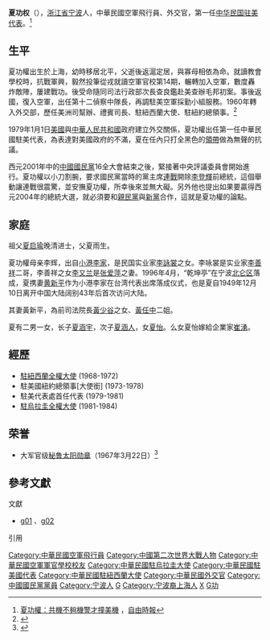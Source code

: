 {{Infobox officeholder
|姓名=夏功权
|图像=
|图像大小=
|date of birth = 1919年9月17日
|place of birth = {{ROC-1912}}[[上海市_(中華民國)|上海市]]
|国籍={{ROC-1912}}（1919年－1928年）<br>{{ROC}}（1928年－2008年）
|date of death = {{death date and age|2008|10|18|1919|9|17}}
|place of death = {{ROC-TW}}
|Native place = [[浙江|浙江]][[寧波|寧波]]
|母校=
|配偶= 黃新平（名將[[黃少谷|黃少谷]]女兒）
|职业=外交官
|allegiance = {{ROC}}
|branch = {{ROCAF}}
|民族=
|past =
* 第1任中華民國駐美代表
|awards = 
* {{秘鲁太阳勋章|type=2}}}}
'''夏功权'''（{{bd|1919年|9月17日|2008年|10月18日|catIdx=Xia夏功权}}），[[浙江省|浙江省]][[宁波|宁波]]人，中華民國空軍飛行員、外交官，第一任[[中华民国驻美代表|中华民国驻美代表]]。<ref>[http://old.ltn.com.tw/2001/new/apl/22/today-p3.htm 夏功權：共機不夠機警才撞美機] {{Wayback|url=http://old.ltn.com.tw/2001/new/apl/22/today-p3.htm |date=20150614195705 }}，[[自由時報|自由時報]]</ref>

==生平==
夏功權出生於上海，幼時移居北平，父逝後返滬定居，與寡母相依為命。就讀教會學校時，抗戰軍興，毅然投筆從戎就讀空軍官校第14期，輾轉加入空軍，數度轟炸敵陣，屢建戰功。後受命隨同司法行政部次長查良鑑赴美查辦毛邦初案。事後返國，復入空軍，出任第十二偵察中隊長，再調駐美空軍採勤小組服務。1960年轉入外交部，歷任美洲司幫辦、禮賓司長、駐紐西蘭大使、駐紐約總領事。<ref>{{cite book | url= | title = 《夏功權先生訪談錄》 | author = 夏功權 | coauthors = 劉鳳翰、張聰明、曾金蘭 | publisher = [[國史館|國史館]] | year = 1995 | date = 1995-06-01 | ISBN = 957-005-644-4 |language = zh-tw | quote = ISBN 978-957-005-644-0 }}</ref>

1979年1月1日[[美國|美國]]與[[中華人民共和國|中華人民共和國]]政府建立外交關係，夏功權出任第一任中華民國駐美代表，為表達對美國政府的不滿，夏在任內只打全黑色的[[領帶|領帶]]做為無聲的抗議。

西元2001年中的[[中國國民黨|中國國民黨]]16全大會結束之後，緊接著中央評議委員會開始進行。夏功權以小刀割腕，要求國民黨當時的黨主席[[連戰|連戰]]開除[[李登輝|李登輝]]前總統，這個舉動讓連戰很震驚，並安撫夏功權，所幸後來並無大礙。另外他也提出如果要贏得西元2004年的總統大選，就必須要和[[親民黨|親民黨]]與[[新黨|新黨]]合作，這就是夏功權的論點。

==家庭==
祖父[[夏啓瑜|夏启瑜]]晚清进士，父夏雨生。

夏功權母亲李辉，出自[[小港李家|小港李家]]，是民国实业家[[李詠裳|李詠裳]]之女。李咏裳是实业家[[李善祥|李善祥]]二哥，李善祥之女[[李又兰|李又兰]]是[[张爱萍|张爱萍]]之妻。1996年4月，“乾坤亭”在宁波[[北仑区|北仑区]]落成，夏携妻[[黄新平|黄新平]]作为小港李家在台湾代表出席落成仪式，也是夏自1949年12月10日离开中国大陆阔别43年后首次访问大陆。

其妻黃新平，為前司法院長[[黄少谷_(政治人物)|黃少谷]]之女、[[黃任中|黃任中]]二姐。

夏有二男一女，长子[[夏涵宇|夏涵宇]]，次子[[夏涵人|夏涵人]]，女[[夏怡|夏怡]]。么女夏怡嫁給企業家[[崔湧|崔湧]]。

==經歷==
*[[中国驻新西兰大使列表|駐紐西蘭全權大使]] (1968-1972)
*駐美國紐約總領事[大使銜] (1973-1978)
*駐美代表處首任代表 (1979-1981)
*[[中国驻乌拉圭大使列表|駐烏拉圭全權大使]] (1981-1984)
==荣誉==
*大军官级[[秘鲁太阳勋章|秘鲁太阳勋章]]（1967年3月22日）<ref>{{cite web |title=condecorados: orden el sol del peru |url=https://studylib.es/doc/8613851/condecorados--orden-el-sol-del-peru |language=es |quote=KONSIN C. SHAH |accessdate=2019-07-24 |archive-date=2019-07-24 |archive-url=https://web.archive.org/web/20190724115526/https://studylib.es/doc/8613851/condecorados--orden-el-sol-del-peru |dead-url=no }}</ref>
== 參考文獻 ==
;文獻
*[http://books.google.com/books/about/%E5%A4%8F%E5%8A%9F%E6%AC%8A%E5%85%88%E7%94%9F%E8%A8%AA%E8%AB%87%E9%8C%84.html?id=FhtNQwAACAAJ&redir_esc=y g01] {{Wayback|url=http://books.google.com/books/about/%E5%A4%8F%E5%8A%9F%E6%AC%8A%E5%85%88%E7%94%9F%E8%A8%AA%E8%AB%87%E9%8C%84.html?id=FhtNQwAACAAJ&redir_esc=y |date=20140708012549 }}、[http://books.google.com/books/about/%E5%A4%8F%E5%8A%9F%E6%AC%8A%E5%85%88%E7%94%9F%E8%A8%AA%E8%AB%87%E9%8C%84.html?id=iHHAAAAACAAJ&redir_esc=y g02] {{Wayback|url=http://books.google.com/books/about/%E5%A4%8F%E5%8A%9F%E6%AC%8A%E5%85%88%E7%94%9F%E8%A8%AA%E8%AB%87%E9%8C%84.html?id=iHHAAAAACAAJ&redir_esc=y |date=20140708012528 }}
;引用
{{reflist}}

{{start box}}
{{s-none|無|新职衔}}
{{s-title|[[中華民國駐美代表|中華民國駐美代表]]|1979年5月9日—1981年3月25日}}
{{s-after|[[蔡维屏|蔡维屏]]}}
{{end box}}
{{authority control}}
{{DEFAULTSORT:Xia夏}}
[[Category:中華民國空軍飛行員|Category:中華民國空軍飛行員]]
[[Category:中國第二次世界大戰人物|Category:中國第二次世界大戰人物]]
[[Category:中華民國空軍軍官學校校友|Category:中華民國空軍軍官學校校友]]
[[Category:中華民國駐烏拉圭大使|Category:中華民國駐烏拉圭大使]]
[[Category:中華民國駐美國代表|Category:中華民國駐美國代表]]
[[Category:中華民國駐紐西蘭大使|Category:中華民國駐紐西蘭大使]]
[[Category:中華民國外交官|Category:中華民國外交官]]
[[Category:中國國民黨黨員|Category:中國國民黨黨員]]
[[Category:宁波人|Category:宁波人]]
[[Category:夏功权家族|G]]
[[Category:宁波裔上海人|Category:宁波裔上海人]]
[[Category:台灣戰後寧波移民|X]]
[[Category:夏姓|G功]]